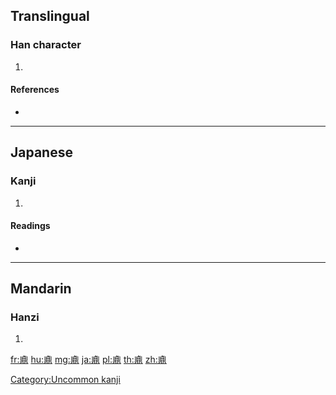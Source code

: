 {{character info/new}}
==Translingual==

===Han character===
{{Han char|rn=206|rad=鼎|as=02|sn=15|four=|canj=YUVML}}

# {{defn|Han|sort=鼎02}}

====References====
* {{Han ref|kx=1525.130|dkj=48319|dj=2061.040|hdz=74740.030|uh=9F11|ud=40721}}

----

==Japanese==

===Kanji===
{{ja-kanji|grade=|rs=鼎02}}

# {{defn|lang=ja|sort=鼎02}}

====Readings====
* {{ja-readings|on=[[てい]] (tei)|kun=[[かなえ]] (kanae)}}

[[Category:Uncommon kanji]]

----

==Mandarin==

===Hanzi===
{{cmn-hanzi|pin=[[dǐng]] ([[ding3]])|wg=ting<sup>3</sup>}}

# {{defn|lang=cmn|sort=鼎02}}

[[fr:鼑]]
[[hu:鼑]]
[[mg:鼑]]
[[ja:鼑]]
[[pl:鼑]]
[[th:鼑]]
[[zh:鼑]]